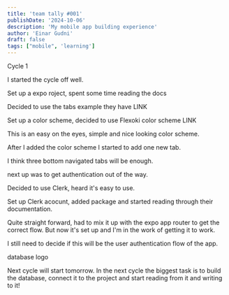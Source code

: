 ```yaml
---
title: 'team tally #001'
publishDate: '2024-10-06'
description: 'My mobile app building experience'
author: 'Einar Gudni'
draft: false
tags: ["mobile", 'learning']
---
```


<SubHeading>
  Cycle 1
</SubHeading>

<div class="mt-2">

<p class="mt-2">I started the cycle off well.</p>

Set up a expo roject, spent some time reading the docs

Decided to use the tabs example they have LINK

Set up a color scheme, decided to use Flexoki color scheme LINK

This is an easy on the eyes, simple and nice looking color scheme.

After I added the color scheme I started to add one new tab.

I think three bottom navigated tabs will be enough.

next up was to get authentication out of the way.

Decided to use Clerk, heard it's easy to use.

Set up Clerk acocunt, added package and started reading through their documentation.

Quite straight forward, had to mix it up with the expo app router to get the correct flow. But now it's set up and I'm in the work of getting it to work.

I still need to decide if this will be the user authentication flow of the app.

database
logo

Next cycle will start tomorrow. In the next cycle the biggest task is to build the database, connect it to the project and start reading from it and writing to it!
</div>
